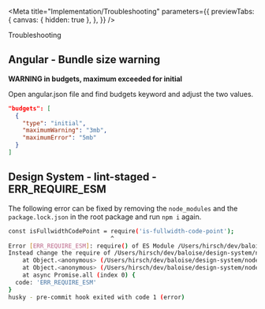 
<Meta
  title="Implementation/Troubleshooting"
  parameters={{
    previewTabs: {
      canvas: { hidden: true },
    },
  }}
/>

<bal-doc-banner id="troubleshooting" subtitle="Implementation">Troubleshooting</bal-doc-banner>

## Angular - Bundle size warning

**WARNING in budgets, maximum exceeded for initial**

Open angular.json file and find budgets keyword and adjust the two values.

```json
"budgets": [
  {
    "type": "initial",
    "maximumWarning": "3mb",
    "maximumError": "5mb"
  }
]
```

## Design System - lint-staged - ERR_REQUIRE_ESM

The following error can be fixed by removing the `node_modules` and
the `package.lock.json` in the root package and run `npm i` again.

```bash
const isFullwidthCodePoint = require('is-fullwidth-code-point');
                             ^
Error [ERR_REQUIRE_ESM]: require() of ES Module /Users/hirsch/dev/baloise/design-system/node_modules/is-fullwidth-code-point/index.js from /Users/hirsch/dev/baloise/design-system/node_modules/listr2/node_modules/slice-ansi/index.js not supported.
Instead change the require of /Users/hirsch/dev/baloise/design-system/node_modules/is-fullwidth-code-point/index.js in /Users/hirsch/dev/baloise/design-system/node_modules/listr2/node_modules/slice-ansi/index.js to a dynamic import() which is available in all CommonJS modules.
    at Object.<anonymous> (/Users/hirsch/dev/baloise/design-system/node_modules/listr2/node_modules/slice-ansi/index.js:2:30)
    at Object.<anonymous> (/Users/hirsch/dev/baloise/design-system/node_modules/listr2/node_modules/cli-truncate/index.js:2:19)
    at async Promise.all (index 0) {
  code: 'ERR_REQUIRE_ESM'
}
husky - pre-commit hook exited with code 1 (error)
```

<bal-doc-github link="/stories/implementation/99-troubleshooting.stories.mdx"></bal-doc-github>
